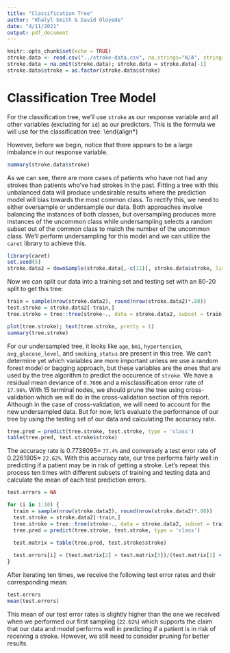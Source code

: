 ```yaml
---
title: "Classification Tree"
author: "Khalyl Smith & David Oloyede"
date: "4/11/2021"
output: pdf_document
---
```


```r
knitr::opts_chunk$set(echo = TRUE)
stroke.data <- read.csv("../stroke-data.csv", na.strings="N/A", stringsAsFactors = TRUE)
stroke.data = na.omit(stroke.data); stroke.data = stroke.data[-1]
stroke.data$stroke = as.factor(stroke.data$stroke)
```

# Classification Tree Model

For the classification tree, we'll use `stroke` as our response variable and all other variables (excluding for `id`) as our predictors. This is the formula we will use for the classification tree:
\begin{align*}
& \hat{stroke} \sim gender + age + hypertension + heart\_disease + ever\_married + \\
& work\_type + Residence\_type + avg\_glucose\_level + bmi + smoking\_status \
\end{align*}

However, before we begin, notice that there appears to be a large imbalance in our response variable.

```r
summary(stroke.data$stroke)
```

As we can see, there are more cases of patients who have not had any strokes than patients who've had strokes in the past. Fitting a tree with this unbalanced data will produce undesirable results where the prediction model will bias towards the most common class. To rectify this, we need to either oversample or undersample our data. Both approaches involve balancing the instances of both classes, but oversampling produces more instances of the uncommon class while undersampling selects a random subset out of the common class to match the number of the uncommon class. We'll perform undersampling for this model and we can utilize the `caret` library to achieve this.

```r
library(caret)
set.seed(5)
stroke.data2 = downSample(stroke.data[,-c(11)], stroke.data$stroke, list = FALSE, yname = "stroke")
```

Now we can split our data into a training set and testing set with an 80-20 split to get this tree:

```r
train = sample(nrow(stroke.data2), round(nrow(stroke.data2)*.80))
test.stroke = stroke.data2[-train,]
tree.stroke = tree::tree(stroke~., data = stroke.data2, subset = train)
```

```r
plot(tree.stroke); text(tree.stroke, pretty = 1)
summary(tree.stroke)
```

For our undersampled tree, it looks like `age`, `bmi`, `hypertension`, `avg_glucose_level`, and `smoking_status` are present in this tree. We can't determine yet which variables are more important unless we use a random forest model or bagging approach, but these variables are the ones that are used by the tree algorithm to predict the occurence of `stroke`. We have a residual mean deviance of `0.7606` and a misclassification error rate of `17.96%`. With 15 terminal nodes, we should prune the tree using cross-validation which we will do in the cross-validation section of this report. Although in the case of cross-validation, we will need to account for the new undersampled data. But for now, let's evaluate the performance of our tree by using the testing set of our data and calculating the accuracy rate.

```r
tree.pred = predict(tree.stroke, test.stroke, type = 'class')
table(tree.pred, test.stroke$stroke)
```

The accuracy rate is $0.7738095 \approx$ `77.4%` and conversely a test error rate of $0.2261905 \approx$ `22.62%`. With this accuracy rate, our tree performs fairly well in predicting if a patient may be in risk of getting a stroke. Let's repeat this process ten times with different subsets of training and testing data and calculate the mean of each test prediction errors.

```r
test.errors = NA

for (i in 1:10) {
  train = sample(nrow(stroke.data2), round(nrow(stroke.data2)*.80))
  test.stroke = stroke.data2[-train,]
  tree.stroke = tree::tree(stroke~., data = stroke.data2, subset = train)
  tree.pred = predict(tree.stroke, test.stroke, type = 'class')

  test.matrix = table(tree.pred, test.stroke$stroke)
  
  test.errors[i] = (test.matrix[2] + test.matrix[3])/(test.matrix[1] + test.matrix[2] + test.matrix[3] + test.matrix[4])
}

```

After iterating ten times, we receive the following test error rates and their corresponding mean:

```r
test.errors
mean(test.errors)
```

This mean of our test error rates is slightly higher than the one we received when we performed our first sampling (`22.62%`) which supports the claim that our data and model performs well in predicting if a patient is in risk of receiving a stroke. However, we still need to consider pruning for better results.